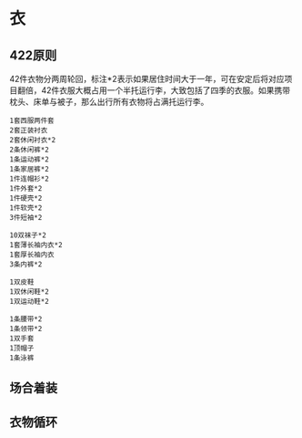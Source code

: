# 衣

## 422原则

42件衣物分两周轮回，标注*2表示如果居住时间大于一年，可在安定后将对应项目翻倍，42件衣服大概占用一个半托运行李，大致包括了四季的衣服。如果携带枕头、床单与被子，那么出行所有衣物将占满托运行李。

    1套西服两件套
    2套正装衬衣
    2套休闲衬衣*2
    2条休闲裤*2
    1条运动裤*2
    1条家居裤*2
    1件连帽衫*2
    1件外套*2
    1件硬壳*2
    1件软壳*2
    3件短袖*2
    
    10双袜子*2
    1套薄长袖内衣*2
    1套厚长袖内衣
    3条内裤*2
    
    1双皮鞋
    1双休闲鞋*2
    1双运动鞋*2
    
    1条腰带*2
    1条领带*2
    1双手套
    1顶帽子
    1条泳裤
    
## 场合着装

## 衣物循环
